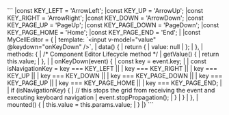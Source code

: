 <framework-specific-section frameworks="vue">
```
|const KEY_LEFT = 'ArrowLeft';
|const KEY_UP = 'ArrowUp';
|const KEY_RIGHT = 'ArrowRight';
|const KEY_DOWN = 'ArrowDown';
|const KEY_PAGE_UP = 'PageUp';
|const KEY_PAGE_DOWN = 'PageDown';
|const KEY_PAGE_HOME = 'Home';
|const KEY_PAGE_END = 'End';
|
|const MyCellEditor = {
|    template: `&lt;input v-model="value" @keydown="onKeyDown" />`,
|    data() {
|        return {
|            value: null
|        };
|    },
|    methods: {
|        /* Component Editor Lifecycle method */
|        getValue() {
|            return this.value;
|        },
|        
|        onKeyDown(event) {
|           const key = event.key;
|
|           const isNavigationKey = key === KEY_LEFT ||
|               key === KEY_RIGHT ||
|               key === KEY_UP ||
|               key === KEY_DOWN ||
|               key === KEY_PAGE_DOWN ||
|               key === KEY_PAGE_UP ||
|               key === KEY_PAGE_HOME ||
|               key === KEY_PAGE_END;
|
|               if (isNavigationKey) {
|                   // this stops the grid from receiving the event and executing keyboard navigation
|                   event.stopPropagation();
|               }
|        }
|    },
|    mounted() {
|        this.value = this.params.value;
|    }
|}
```
</framework-specific-section>